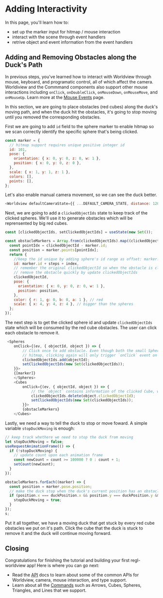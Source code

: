 
# Adding Interactivity

In this page, you'll learn how to:

- set up the marker input for hitmap / mouse interaction
- interact with the scene through event handlers
- retrive object and event information from the event handlers

## Adding and Removing Obstacles along the Duck's Path

In previous steps, you've learned how to interact with Worldview through mouse, keyboard, and programatic control, all of which affect the camera. Worldiview and the Commmand components also support other mouse interactions including `onClick`, `onDoubleClick`, `onMouseDown`, `onMouseMove`, and `onMouseUp`. Learn more at the [Mouse Events](#/docs/api/mouse-events) page.

In this section, we are going to place obstacles (red cubes) along the duck's moving path, and when the duck hit the obstacles, it's going to stop moving until you removed the corresponding obstacles.

First we are going to add `id` field to the sphere marker to enable hitmap so we scan correctly identify the specific sphere that's being clicked.

```js
const marker = {
  // hitmap support requires unique positive integer id
  id: 101,
  pose: {
    orientation: { x: 0, y: 0, z: 0, w: 1 },
    position: { x: 0, y: 0, z: 0 },
  },
  scale: { x: 1, y: 1, z: 1 },
  colors: [],
  points: [],
};
```

Let's also enable manual camera movement, so we can see the duck better.

```js
<Worldview defaultCameraState={{ ...DEFAULT_CAMERA_STATE, distance: 120 }}>
```

Next, we are going to add a `clickedObjectIds` state to keep track of the clicked spheres. We'll use it to generate obstacles which will be reprensented by big red cubes.

```js
const [clickedObjectIds, setClickedObjectIds] = useState(new Set());

const obstacleMarkers = Array.from(clickedObjectIds).map((clickedObjectId, index) => {
  const pointIdx = clickedObjectId - marker.id;
  const position = marker.points[pointIdx];
  return {
    //keep the id unique by adding sphere's id range as offset: marker.id + steps
    id: marker.id + steps + index,
    // remember the original clickedObjectId so when the obstacle is clicked, we can
    // remove the obstacle quickly by update clickedObjectIds
    clickedObjectId,
    pose: {
      orientation: { x: 0, y: 0, z: 0, w: 1 },
      position: position,
    },
    color: { r: 1, g: 0, b: 0, a: 1 }, // red
    scale: { x: 4, y: 4, z: 4 }, // bigger than the spheres
  };
});
```

The next step is to get the clicked sphere id and update `clickedObjectIds` state which will be consumed by the red cube obstacles. The user can click each obstacle to remove it.

```js
 <Spheres
    onClick={(ev, { objectId, object }) => {
        // Click once to add obstacle. Even though both the small Sphere and the big Obstacle cube have
        // hitmap, clicking again will only trigger `onClick` event on the Cube because it's a lot bigger
        clickedObjectIds.add(objectId);
        setClickedObjectIds(new Set(clickedObjectIds));
    }}>
    {[marker]}
    </Spheres>
    <Cubes
        onClick={(ev, { objectId, object }) => {
            // the `object` contains information of the clicked Cube, which has `clickedObjectId`
            clickedObjectIds.delete(object.clickedObjectId);
            setClickedObjectIds(new Set(clickedObjectIds));
        }}>
        {obstacleMarkers}
    </Cubes>
```

Lastly, we need a way to tell the duck to stop or move foward. A simple variable `stopDuckMoving` is enough:

```js
// keep track whethere we need to stop the duck from moving
let stopDuckMoving = false;
useRequestAnimationFrame(() => {
  if (!stopDuckMoving) {
    // update count upon each animation frame
    const newCount = count >= 100000 ? 0 : count + 1;
    setCount(newCount);
  }
});

obstacleMarkers.forEach((marker) => {
  const position = marker.pose.position;
  // make the duck stop when the duck's current position has an obstacle
  if (position.x === duckPosition.x && position.y === duckPosition.y && position.z === duckPosition.z) {
    stopDuckMoving = true;
  }
});
s;
```

Put it all together, we have a moving duck that get stuck by every red cube obstacles we put on it's path. Click the cube that the duck is stuck to remove it and the duck will continue moving forward.

<CodeSandboxEmbed src="https://codesandbox.io/s/j7n5r2mkr3" />

## Closing

Congratulations for finishing the tutorial and building your first regl-worldview app! Here is where you can go next:

- Read the [API](#/docs/api) docs to learn about some of the common APIs for Worldview, camera, mouse interaction, and type support.
- Learn about all the [Commands](#/docs/commands) such as Arrows, Cubes, Spheres, Triangles, and Lines that we support.

